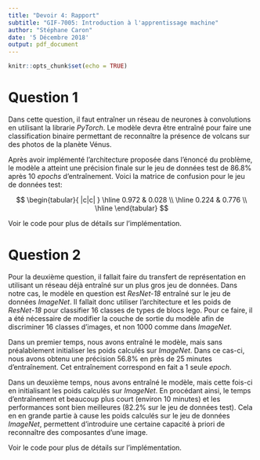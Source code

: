 ```yaml
---
title: "Devoir 4: Rapport"
subtitle: "GIF-7005: Introduction à l'apprentissage machine"
author: "Stéphane Caron"
date: '5 Décembre 2018'
output: pdf_document
---
```


```r
knitr::opts_chunk$set(echo = TRUE)
```

# Question 1

Dans cette question, il faut entraîner un réseau de neurones à convolutions en utilisant la librarie *PyTorch*. Le modèle devra être entraîné pour faire une classification binaire permettant de reconnaître la présence de volcans sur des photos de la planète Vénus.

Après avoir implémenté l'architecture proposée dans l'énoncé du problème, le modèle a atteint une précision finale sur le jeu de données test de $86.8\%$ après 10 *epochs* d'entraînement. Voici la matrice de confusion pour le jeu de données test:

$$
\begin{tabular}{ |c|c|  }
 \hline
 0.972 & 0.028 \\
 \hline
 0.224 & 0.776 \\
 \hline
\end{tabular}
$$

Voir le code pour plus de détails sur l'implémentation.

# Question 2

Pour la deuxième question, il fallait faire du transfert de représentation en utilisant un réseau déjà entraîné sur un plus gros jeu de données. Dans notre cas, le modèle en question est *ResNet-18* entraîné sur le jeu de données *ImageNet*. Il fallait donc utiliser l'architecture et les poids de *ResNet-18* pour classifier 16 classes de types de blocs lego. Pour ce faire, il a été nécessaire de modifier la couche de sortie du modèle afin de discriminer 16 classes d'images, et non 1000 comme dans *ImageNet*.

Dans un premier temps, nous avons entraîné le modèle, mais sans préalablement initialiser les poids calculés sur *ImageNet*. Dans ce cas-ci, nous avons obtenu une précision $56.8\%$ en près de 25 minutes d'entraînement. Cet entraînement correspond en fait a 1 seule *epoch*.

Dans un deuxième temps, nous avons entraîné le modèle, mais cette fois-ci en initialisant les poids calculés sur *ImageNet*. En procédant ainsi, le temps d'entraînement et beaucoup plus court (environ 10 minutes) et les performances sont bien meilleures ($82.2\%$ sur le jeu de données test). Cela en en grande partie à cause les poids calculés sur le jeu de données *ImageNet*, permettent d'introduire une certaine capacité à priori de reconnaître des composantes d'une image.

Voir le code pour plus de détails sur l'implémentation.